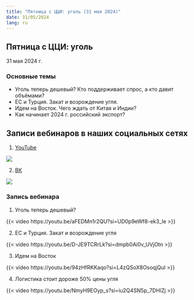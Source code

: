 ```yaml
---
title: "Пятница с ЦЦИ: уголь (31 мая 2024)"
date: 31/05/2024
lang: ru
---
```


## Пятница с ЦЦИ: уголь

31 мая 2024 г.

### Основные темы

-   Уголь теперь дешевый? Кто поддерживает спрос, а кто давит объёмами?
-   ЕС и Турция. Закат и возрождение угля.
-   Идем на Восток. Чего ждать от Китая и Индии?
-   Как начинает 2024 г. российский экспорт?

## Записи вебинаров в наших социальных сетях

:::::: {.grid style="margin-left:0%"}
::: {.g-col-12 .g-col-sm-12 .g-col-xs-12 .g-col-xl-6 .g-col-md-6 .g-col-lg-6}


1. [YouTube](https://youtube.com/@cci.friday?si=bXQxJdxy57pPoB2R)

![](../fig/qr-cci-youtube.png)
:::

::: {.g-col-12 .g-col-sm-12 .g-col-xs-12 .g-col-xl-6 .g-col-md-6 .g-col-lg-6}


2. [ВК](https://vk.com/cci.friday)

![](../fig/qr-cci-vk.png)
:::

::::::


### Запись вебинара

1.  Уголь теперь дешевый?

{{< video https://youtu.be/aFEDMn1r2QU?si=UD0p9eWf8-ek3_le >}}

2.  ЕС и Турция. Закат и возрождение угля

{{< video https://youtu.be/D-JE9TCRrLk?si=dmpb0Ai0v_UVjOtn >}}

3.  Идем на Восток

{{< video https://youtu.be/94zHfRKKaqo?si=L4zQSoX8OsoqjQul >}}

4.  Логистика стоит дороже 50% цены угля

{{< video https://youtu.be/NmyH9EOyp_s?si=iu2Q4SN5p_7DHlZj >}}
